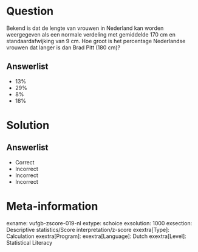 Question
========

Bekend is dat de lengte van vrouwen in Nederland kan worden weergegeven als een normale verdeling met gemiddelde 170 cm en standaardafwijking van 9 cm. Hoe groot is het percentage Nederlandse vrouwen dat langer is dan Brad Pitt (180 cm)? 
  
Answerlist
----------
* 13% 
* 29%
* 8%
* 18%

Solution
========

Answerlist
----------
* Correct
* Incorrect
* Incorrect
* Incorrect

Meta-information
================
exname: vufgb-zscore-019-nl
extype: schoice
exsolution: 1000
exsection: Descriptive statistics/Score interpretation/z-score
exextra[Type]: Calculation
exextra[Program]: 
exextra[Language]: Dutch
exextra[Level]: Statistical Literacy